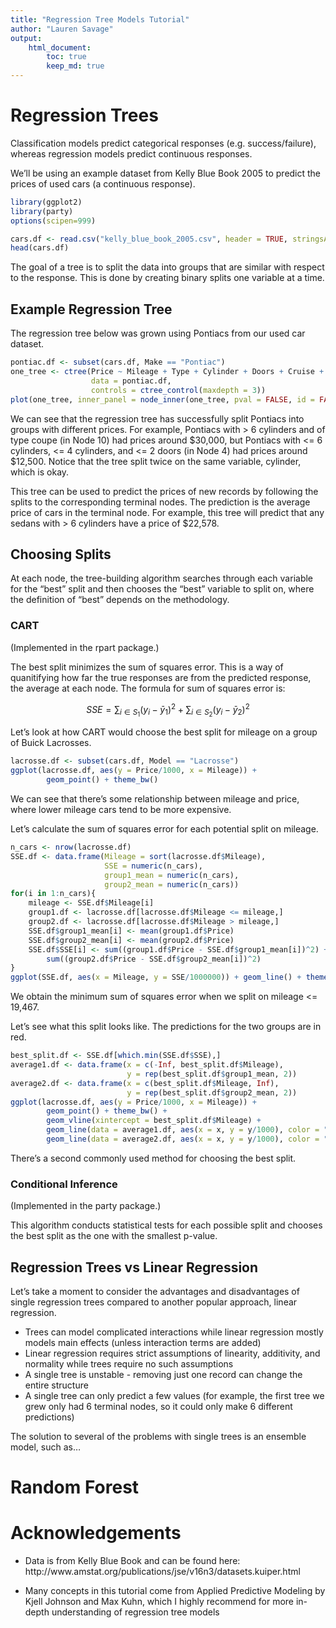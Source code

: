 ```yaml
---
title: "Regression Tree Models Tutorial"
author: "Lauren Savage"
output: 
    html_document:
        toc: true
        keep_md: true
---
```


# Regression Trees

Classification models predict categorical responses (e.g. success/failure), whereas regression models predict continuous responses.

We'll be using an example dataset from Kelly Blue Book 2005 to predict the prices of used cars (a continuous response).

```r
library(ggplot2)
library(party)
options(scipen=999)
```

```r
cars.df <- read.csv("kelly_blue_book_2005.csv", header = TRUE, stringsAsFactors = TRUE)
head(cars.df)
```

The goal of a tree is to split the data into groups that are similar with respect to the response.  This is done by creating binary splits one variable at a time.

## Example Regression Tree

The regression tree below was grown using Pontiacs from our used car dataset.

```r
pontiac.df <- subset(cars.df, Make == "Pontiac")
one_tree <- ctree(Price ~ Mileage + Type + Cylinder + Doors + Cruise + Sound + Leather, 
                  data = pontiac.df, 
                  controls = ctree_control(maxdepth = 3))
plot(one_tree, inner_panel = node_inner(one_tree, pval = FALSE, id = FALSE))
```

We can see that the regression tree has successfully split Pontiacs into groups with different prices.  For example, Pontiacs with > 6 cylinders and of type coupe (in Node 10) had prices around $30,000, but Pontiacs with <= 6 cylinders, <= 4 cylinders, and <= 2 doors (in Node 4) had prices around $12,500.  Notice that the tree split twice on the same variable, cylinder, which is okay.

This tree can be used to predict the prices of new records by following the splits to the corresponding terminal nodes.  The prediction is the average price of cars in the terminal node.  For example, this tree will predict that any sedans with > 6 cylinders have a price of $22,578.

## Choosing Splits

At each node, the tree-building algorithm searches through each variable for the "best" split and then chooses the "best" variable to split on, where the definition of "best" depends on the methodology.

### CART

(Implemented in the rpart package.)

The best split minimizes the sum of squares error.  This is a way of quanitifying how far the true responses are from the predicted response, the average at each node. The formula for sum of squares error is:

$$ SSE = \sum\nolimits_{i \in S_1} (y_i - \bar{y}_1)^2 + \sum\nolimits_{i \in S_2} (y_i - \bar{y}_2)^2$$

Let's look at how CART would choose the best split for mileage on a group of Buick Lacrosses.

```r
lacrosse.df <- subset(cars.df, Model == "Lacrosse")
ggplot(lacrosse.df, aes(y = Price/1000, x = Mileage)) + 
        geom_point() + theme_bw()
```

We can see that there's some relationship between mileage and price, where lower mileage cars tend to be more expensive.

Let's calculate the sum of squares error for each potential split on mileage.

```r
n_cars <- nrow(lacrosse.df)
SSE.df <- data.frame(Mileage = sort(lacrosse.df$Mileage), 
                     SSE = numeric(n_cars), 
                     group1_mean = numeric(n_cars), 
                     group2_mean = numeric(n_cars))
for(i in 1:n_cars){
    mileage <- SSE.df$Mileage[i]
    group1.df <- lacrosse.df[lacrosse.df$Mileage <= mileage,]
    group2.df <- lacrosse.df[lacrosse.df$Mileage > mileage,]
    SSE.df$group1_mean[i] <- mean(group1.df$Price)
    SSE.df$group2_mean[i] <- mean(group2.df$Price)
    SSE.df$SSE[i] <- sum((group1.df$Price - SSE.df$group1_mean[i])^2) + 
        sum((group2.df$Price - SSE.df$group2_mean[i])^2)
}
ggplot(SSE.df, aes(x = Mileage, y = SSE/1000000)) + geom_line() + theme_bw()
```

We obtain the minimum sum of squares error when we split on mileage <= 19,467.

Let's see what this split looks like. The predictions for the two groups are in red.

```r
best_split.df <- SSE.df[which.min(SSE.df$SSE),]
average1.df <- data.frame(x = c(-Inf, best_split.df$Mileage), 
                          y = rep(best_split.df$group1_mean, 2))
average2.df <- data.frame(x = c(best_split.df$Mileage, Inf), 
                          y = rep(best_split.df$group2_mean, 2))
ggplot(lacrosse.df, aes(y = Price/1000, x = Mileage)) + 
        geom_point() + theme_bw() + 
        geom_vline(xintercept = best_split.df$Mileage) +
        geom_line(data = average1.df, aes(x = x, y = y/1000), color = "red") +
        geom_line(data = average2.df, aes(x = x, y = y/1000), color = "red")
```

There's a second commonly used method for choosing the best split.

### Conditional Inference

(Implemented in the party package.)

This algorithm conducts statistical tests for each possible split and chooses the best split as the one with the smallest p-value.

## Regression Trees vs Linear Regression

Let's take a moment to consider the advantages and disadvantages of single regression trees compared to another popular approach, linear regression.

* Trees can model complicated interactions while linear regression mostly models main effects (unless interaction terms are added)
* Linear regression requires strict assumptions of linearity, additivity, and normality while trees require no such assumptions
* A single tree is unstable - removing just one record can change the entire structure
* A single tree can only predict a few values (for example, the first tree we grew only had 6 terminal nodes, so it could only make 6 different predictions)

The solution to several of the problems with single trees is an ensemble model, such as...

# Random Forest

# Acknowledgements

* Data is from Kelly Blue Book and can be found here: http://www.amstat.org/publications/jse/v16n3/datasets.kuiper.html

* Many concepts in this tutorial come from Applied Predictive Modeling by Kjell Johnson and Max Kuhn, which I highly recommend for more in-depth understanding of regression tree models 
